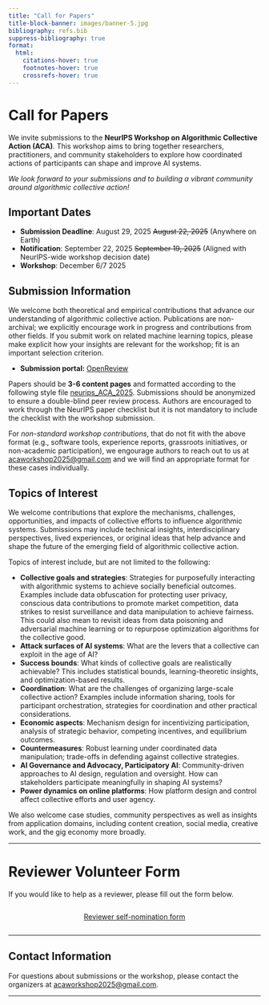 ```yaml
---
title: "Call for Papers"
title-block-banner: images/banner-5.jpg
bibliography: refs.bib
suppress-bibliography: true
format:
  html:
    citations-hover: true
    footnotes-hover: true
    crossrefs-hover: true
---
```



# Call for Papers

We invite submissions to the **NeurIPS Workshop on Algorithmic Collective Action (ACA)**. This workshop aims to bring together researchers, practitioners, and community stakeholders to explore how coordinated actions of participants can shape and improve AI systems.

*We look forward to your submissions and to building a vibrant community around algorithmic collective action!* 


## Important Dates

- **Submission Deadline**: August 29, 2025 ~~August 22, 2025~~ (Anywhere on Earth)
- **Notification**: September 22, 2025 ~~September 19, 2025~~ (Aligned with NeurIPS-wide workshop decision date)
- **Workshop**: December 6/7 2025

## Submission Information

We welcome both theoretical and empirical contributions that advance our understanding of algorithmic collective action. Publications are non-archival; we explicitly encourage work in progress and contributions from other fields. If you submit work on related machine learning topics, please make explicit how your insights are relevant for the workshop; fit is an important selection criterion.

- **Submission portal:** [OpenReview](https://openreview.net/group?id=NeurIPS.cc/2025/Workshop/ACA#tab-your-consoles)

Papers should be **3-6 content pages** and formatted according to the following style file [neurips_ACA_2025](https://drive.google.com/file/d/1D0x1Tl4bQUTiY3Y9BDyUnz2qlI2MeEkZ/view?usp=drive_link). Submissions should be anonymized to ensure a double-blind peer review process. Authors are encouraged to work through the NeurIPS paper checklist but it is not mandatory to include the checklist with the workshop submission. 

For *non-standard workshop contributions*, that do not fit with the above format (e.g., software tools, experience reports, grassroots initiatives, or non-academic participation), we engourage authors to reach out to us at [acaworkshop2025@gmail.com](mailto:acaworkshop2025@gmail.com) and we will find an appropriate format for these cases individually.

## Topics of Interest

We welcome contributions that explore the mechanisms, challenges, opportunities, and impacts of collective efforts to influence algorithmic systems. Submissions may include technical insights, interdisciplinary perspectives, lived experiences, or original ideas that help advance and shape the future of the emerging field of algorithmic collective action.

Topics of interest include, but are not limited to the following:

- **Collective goals and strategies**: Strategies for purposefully interacting with algorithmic systems to achieve socially beneficial outcomes. Examples include data obfuscation for protecting user privacy, conscious data contributions to promote market competition, data strikes to resist surveillance and data manipulation to achieve fairness. This could also mean to revisit ideas from data poisoning and adversarial machine learning or to repurpose optimization algorithms for the collective good.
- **Attack surfaces of AI systems**: What are the levers that a collective can exploit in the age of AI? 
- **Success bounds**: What kinds of collective goals are realistically achievable? This includes statistical bounds, learning-theoretic insights, and optimization-based results.
- **Coordination**: What are the challenges of organizing large-scale collective action? Examples include information sharing, tools for participant orchestration, strategies for coordination and other practical considerations.
- **Economic aspects**: Mechanism design for incentivizing participation, analysis of strategic behavior, competing incentives, and equilibrium outcomes.
- **Countermeasures**: Robust learning under coordinated data manipulation; trade-offs in defending against collective strategies.
- **AI Governance and Advocacy, Participatory AI**: Community-driven approaches to AI design, regulation and oversight. How can stakeholders participate meaningfully in shaping AI systems?
- **Power dynamics on online platforms**: How platform design and control affect collective efforts and user agency.

We also welcome case studies, community perspectives as well as insights from application domains, including content creation, social media, creative work, and the gig economy more broadly. 

---

# Reviewer Volunteer Form

If you would like to help as a reviewer, please fill out the form below.  

<div style="text-align: center; margin-top: 2em; margin-bottom: 2em;">
  <a href="https://forms.gle/oXT3pzQAkzvuzgVq6" target="_blank" class="reviewer-form-btn">Reviewer self-nomination form</a>
</div>

---

## Contact Information

For questions about submissions or the workshop, please contact the organizers at [acaworkshop2025@gmail.com](mailto:acaworkshop2025@gmail.com).

---

